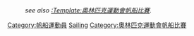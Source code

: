 {{Commonscat|Olympic sailors}}
:''see also [[:Template:奧林匹克運動會帆船比賽|:Template:奧林匹克運動會帆船比賽]]''.

[[Category:帆船運動員|Category:帆船運動員]]
[[Category:夏季奧運各項目運動員|Sailing]]
[[Category:奧林匹克運動會帆船比賽|Category:奧林匹克運動會帆船比賽]]